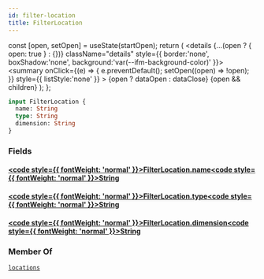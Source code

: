 ```yaml
---
id: filter-location
title: FilterLocation
---
```









  const [open, setOpen] = useState(startOpen);
  return (
    <details {...(open ? { open: true } : {})} className="details" style={{ border:'none', boxShadow:'none', background:'var(--ifm-background-color)' }}>
      <summary
        onClick={(e) => {
          e.preventDefault();
          setOpen((open) => !open);
        }}
        style={{ listStyle:'none' }}
      >
      {open ? dataOpen : dataClose}
      </summary>
      {open && children}
    </details>
  );
};











```graphql
input FilterLocation {
  name: String
  type: String
  dimension: String
}
```




### Fields

#### [<code style={{ fontWeight: 'normal' }}>FilterLocation.<b>name</b></code>](#)<Bullet />[<code style={{ fontWeight: 'normal' }}><b>String</b></code>](/types/scalars/string.mdx) <Badge class="badge badge--secondary " text="scalar"/> 



#### [<code style={{ fontWeight: 'normal' }}>FilterLocation.<b>type</b></code>](#)<Bullet />[<code style={{ fontWeight: 'normal' }}><b>String</b></code>](/types/scalars/string.mdx) <Badge class="badge badge--secondary " text="scalar"/> 



#### [<code style={{ fontWeight: 'normal' }}>FilterLocation.<b>dimension</b></code>](#)<Bullet />[<code style={{ fontWeight: 'normal' }}><b>String</b></code>](/types/scalars/string.mdx) <Badge class="badge badge--secondary " text="scalar"/> 







### Member Of

[`locations`](/operations/queries/locations.mdx)  <Badge class="badge badge--secondary badge--relation" text="query"/>